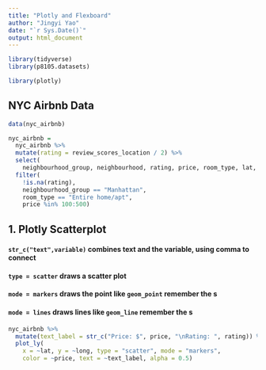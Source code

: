 ```yaml
---
title: "Plotly and Flexboard"
author: "Jingyi Yao"
date: "`r Sys.Date()`"
output: html_document
---
```


```r
library(tidyverse)
library(p8105.datasets)

library(plotly)
```

## NYC Airbnb Data
```r
data(nyc_airbnb)

nyc_airbnb = 
  nyc_airbnb %>% 
  mutate(rating = review_scores_location / 2) %>%
  select(
    neighbourhood_group, neighbourhood, rating, price, room_type, lat, long) %>%
  filter(
    !is.na(rating), 
    neighbourhood_group == "Manhattan",
    room_type == "Entire home/apt",
    price %in% 100:500)

```

## 1. Plotly Scatterplot

#### `str_c("text",variable)` combines text and the variable, using comma to connect
#### `type = scatter` draws a scatter plot
#### `mode = markers` draws the point like `geom_point`  remember the s
#### `mode = lines` draws lines like `geom_line`         remember the s

```r
nyc_airbnb %>%
  mutate(text_label = str_c("Price: $", price, "\nRating: ", rating)) %>% 
  plot_ly(
    x = ~lat, y = ~long, type = "scatter", mode = "markers",
    color = ~price, text = ~text_label, alpha = 0.5)

```


```r


```


```r


```


```r


```


```r


```